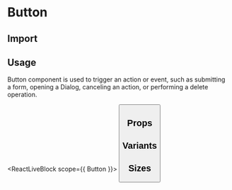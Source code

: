 


<Meta title="Components/Forms/Button" component={Button} />

# Button

## Import

<CodeSnippet code='import { Button } from "@brikke-ui/button";' />

## Usage

Button component is used to trigger an action or event, such as submitting a form, opening a Dialog, canceling an action, or performing a delete operation.

<ReactLiveBlock scope={{ Button }}>
  <Button label="Button" />
</ReactLiveBlock>

## Props

<ArgsTable of={Button} />

## Variants

<Story name="variants" story={examples.variants} />

## Sizes

<Story name="sizes" story={examples.sizes} />
